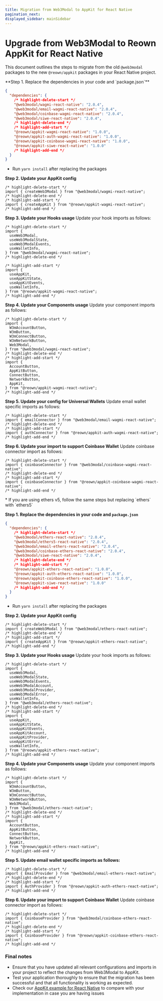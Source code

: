 ```yaml
---
title: Migration from Web3Modal to AppKit for React Native
pagination_next:
displayed_sidebar: mainSidebar
---
```


# Upgrade from Web3Modal to Reown AppKit for React Native

This document outlines the steps to migrate from the old `@web3modal` packages to the new `@reown/appkit` packages in your React Native project.

<Tabs>

  <Tab title="Wagmi">
  **Step 1. Replace the dependencies in your code and `package.json`**

```json
{
  "dependencies": {
    /* highlight-delete-start */
    "@web3modal/wagmi-react-native": "2.0.4",
    "@web3modal/email-wagmi-react-native": "2.0.4",
    "@web3modal/coinbase-wagmi-react-native": "2.0.4",
    "@web3modal/siwe-react-native": "2.0.4",
    /* highlight-delete-end */
    /* highlight-add-start */
    "@reown/appkit-wagmi-react-native": "1.0.0",
    "@reown/appkit-auth-wagmi-react-native": "1.0.0",
    "@reown/appkit-coinbase-wagmi-react-native": "1.0.0",
    "@reown/appkit-siwe-react-native": "1.0.0"
    /* highlight-add-end */
  }
}
```

- Run `yarn install` after replacing the packages

**Step 2. Update your AppKit config**

```tsx
/* highlight-delete-start */
import { createWeb3Modal } from "@web3modal/wagmi-react-native";
/* highlight-delete-end */
/* highlight-add-start */
import { createAppKit } from "@reown/appkit-wagmi-react-native";
/* highlight-add-end */
```

**Step 3. Update your Hooks usage**
Update your hook imports as follows:

```tsx
/* highlight-delete-start */
import {
  useWeb3Modal,
  useWeb3ModalState,
  useWeb3ModalEvents,
  useWalletInfo,
} from "@web3modal/wagmi-react-native";
/* highlight-delete-end */

/* highlight-add-start */
import {
  useAppKit,
  useAppKitState,
  useAppKitEvents,
  useWalletInfo,
} from "@reown/appkit-wagmi-react-native";
/* highlight-add-end */
```

**Step 4. Update your Components usage**
Update your component imports as follows:

```tsx
/* highlight-delete-start */
import {
  W3mAccountButton,
  W3mButton,
  W3mConnectButton,
  W3mNetworkButton,
  Web3Modal,
} from "@web3modal/wagmi-react-native";
/* highlight-delete-end */
/* highlight-add-start */
import {
  AccountButton,
  AppKitButton,
  ConnectButton,
  NetworkButton,
  AppKit,
} from "@reown/appkit-wagmi-react-native";
/* highlight-add-end */
```

**Step 5. Update your config for Universal Wallets**
Update email wallet specific imports as follows:

```tsx
/* highlight-delete-start */
import { emailConnector } from "@web3modal/email-wagmi-react-native";
/* highlight-delete-end */
/* highlight-add-start */
import { authConnector } from "@reown/appkit-auth-wagmi-react-native";
/* highlight-add-end */
```

**Step 6. Update your import to support Coinbase Wallet**
Update coinbase connector import as follows:

```tsx
/* highlight-delete-start */
import { coinbaseConnector } from "@web3modal/coinbase-wagmi-react-native";
/* highlight-delete-end */
/* highlight-add-start */
import { coinbaseConnector } from "@reown/appkit-coinbase-wagmi-react-native";
/* highlight-add-end */
```

  </Tab>
  <Tab title="Ethers">
  * If you are using ethers v5, follow the same steps but replacing `ethers` with `ethers5`

**Step 1. Replace the dependencies in your code and `package.json`**

```json
{
  "dependencies": {
    /* highlight-delete-start */
    "@web3modal/ethers-react-native": "2.0.4",
    "@web3modal/ethers5-react-native": "2.0.4",
    "@web3modal/email-ethers-react-native": "2.0.4",
    "@web3modal/coinbase-ethers-react-native": "2.0.4",
    "@web3modal/siwe-react-native": "2.0.4",
    /* highlight-delete-end */
    /* highlight-add-start */
    "@reown/appkit-ethers-react-native": "1.0.0",
    "@reown/appkit-auth-ethers-react-native": "1.0.0",
    "@reown/appkit-coinbase-ethers-react-native": "1.0.0",
    "@reown/appkit-siwe-react-native": "1.0.0"
    /* highlight-add-end */
  }
}
```

- Run `yarn install` after replacing the packages

**Step 2. Update your AppKit config**

```tsx
/* highlight-delete-start */
import { createWeb3Modal } from "@web3modal/ethers-react-native";
/* highlight-delete-end */
/* highlight-add-start */
import { createAppKit } from "@reown/appkit-ethers-react-native";
/* highlight-add-end */
```

**Step 3. Update your Hooks usage**
Update your hook imports as follows:

```tsx
/* highlight-delete-start */
import {
  useWeb3Modal,
  useWeb3ModalState,
  useWeb3ModalEvents,
  useWeb3ModalAccount,
  useWeb3ModalProvider,
  useWeb3ModalError,
  useWalletInfo,
} from "@web3modal/ethers-react-native";
/* highlight-delete-end */
/* highlight-add-start */
import {
  useAppKit,
  useAppKitState,
  useAppKitEvents,
  useAppKitAccount,
  useAppKitProvider,
  useAppKitError,
  useWalletInfo,
} from "@reown/appkit-ethers-react-native";
/* highlight-add-end */
```

**Step 4. Update your Components usage**
Update your component imports as follows:

```tsx
/* highlight-delete-start */
import {
  W3mAccountButton,
  W3mButton,
  W3mConnectButton,
  W3mNetworkButton,
  Web3Modal,
} from "@web3modal/ethers-react-native";
/* highlight-delete-end */
/* highlight-add-start */
import {
  AccountButton,
  AppKitButton,
  ConnectButton,
  NetworkButton,
  AppKit,
} from "@reown/appkit-ethers-react-native";
/* highlight-add-end */
```

**Step 5. Update email wallet specific imports as follows:**

```tsx
/* highlight-delete-start */
import { EmailProvider } from "@web3modal/email-ethers-react-native";
/* highlight-delete-end */
/* highlight-add-start */
import { AuthProvider } from "@reown/appkit-auth-ethers-react-native";
/* highlight-add-end */
```

**Step 6. Update your import to support Coinbase Wallet**
Update coinbase connector import as follows:

```tsx
/* highlight-delete-start */
import { CoinbaseProvider } from "@web3modal/coinbase-ethers-react-native";
/* highlight-delete-end */
/* highlight-add-start */
import { CoinbaseProvider } from "@reown/appkit-coinbase-ethers-react-native";
/* highlight-add-end */
```

  </Tab>
</Tabs>

### Final notes

- Ensure that you have updated all relevant configurations and imports in your project to reflect the changes from Web3Modal to AppKit.
- Test your application thoroughly to ensure that the migration has been successful and that all functionality is working as expected.
- Check our [AppKit example for React Native](https://github.com/WalletConnect/react-native-examples/tree/main/dapps/W3MWagmi) to compare with your implementation in case you are having issues
